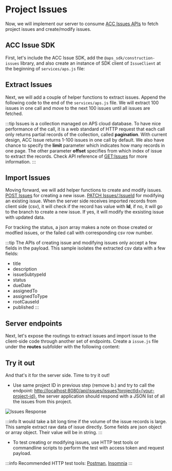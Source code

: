 

# Project Issues

Now, we will implement our server to consume [ACC Issues APIs](https://aps.autodesk.com/en/docs/acc/v1/overview/field-guide/issues/) to fetch project issues and create/modify issues.

## ACC Issue SDK
First, let's include the ACC Issue SDK, add the `@aps_sdk/construction-issues` library, and also create an instance of
SDK client of `IssueClient` at the beginning of `services/aps.js` file:

<NodeJsVsCodeSDK />

## Extract Issues
Next, we will add a couple of helper functions to extract issues. Append the following code to the end of the `services/aps.js` file.
We will extract 100 issues in one call and move to the next 100 issues until all issues are fetched.
<NodeJsVsCodeExtractIssues />

:::tip
Issues is a collection managed on APS cloud database. To have nice performance of the call, it is a web standard of HTTP request that each call only returns partial records of the collection, called **pagination**. 
With current design, ACC Issue returns 1-100 issues in one call by default. We also have chance to specify the **limit** parameter which indicates how many records in one page. The other parameter **offset** specifies from which index of issue to extract the records.
Check API reference of [GET:Issues](https://aps.autodesk.com/en/docs/acc/v1/reference/http/issues-issues-GET/) for more information.
:::


## Import Issues
Moving forward, we will add helper functions to create and modify issues. [POST Issues](https://aps.autodesk.com/en/docs/acc/v1/reference/http/issues-issues-POST/) for creating a new issue. 
[PATCH Issues/:IssueId](https://aps.autodesk.com/en/docs/acc/v1/reference/http/issues-issues-issueId-PATCH/) for modifying an existing issue. When the server side receives imported records from client side (csv), it will check if the record has value with **Id**, if no, it will go to the branch to create a new issue. If yes, it will modify the exsisting issue with updated data. 

For tracking the status, a json array makes a note on those created or modfied issues, or the failed call with corresponding csv row number.

<NodeJsVsCodeImportIssues />

:::tip
The APIs of creating issue and modifying issues only accept a few fields in the payload. This sample isolates the extracted csv data with a few fields:

- title
- description
- issueSubtypeId
- status
- dueDate
- assignedTo
- assignedToType
- rootCauseId
- published
:::
 

## Server endpoints

Next, let's expose the routings to extract issues and import issue to the client-side code through another
set of endpoints. Create a `issue.js` file under the **routes** subfolder with the following content:


<NodeJsVsCodeEndpoints />

## Try it out

And that's it for the server side. Time to try it out!

- Use same project ID in previous step (remove b.) and try to call the endpoint: 
[http://localhost:8080/api/issues/issues?projectId={your-project-id}](http://localhost:8080/api/issues/issues?projectId={your-project-id}), the server application should
respond with a JSON list of all the issues from this project. 

![Issues Response](./_shared/project-issues.webp)

:::info
It would take a bit long time if the volume of the issue records is large.
This sample extract raw data of issue directly. Some fields are json object or array object. Their value will be in string.
:::

- To test creating or modifying issues, use HTTP test tools or commandline scripts to perform the test with access token and request payload.
 
:::info
Recommended HTTP test tools: [Postman](https://www.postman.com/downloads/), [Insomnia](https://insomnia.rest/)
:::